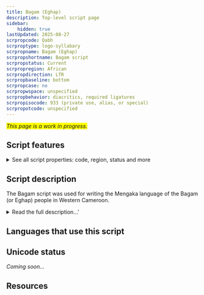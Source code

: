 ```yaml
---
title: Bagam (Eghap)
description: Top-level script page
sidebar:
    hidden: true
lastUpdated: 2025-08-27
scrpropcode: Qabh
scrproptype: logo-syllabary
scrpropname: Bagam (Eghap)
scrpropshortname: Bagam script
scrpropstatus: Current
scrpropregion: African
scrpropdirection: LTR
scrpropbaseline: bottom
scrpropcase: no
scrpropwspace: unspecified
scrpropbehavior: diacritics, required ligatures
scrpropisocode: 933 (private use, alias, or special)
scrpropotcode: unspecified
---
```


<span style='background-color:yellow'>_This page is a work in progress._</span>


## Script features

<details>
<summary> See all script properties: code, region, status and more</summary>
<ScriptInfo />
</details>

## Script description

The Bagam script was used for writing the Mengaka language of the Bagam (or Eghap) people in Western Cameroon.

<details>
<summary>Read the full description...'</summary>The script bears some similarity to the Bamum script, used in a neighbouring region, which has led to speculation that the two scripts developed concurrently from a common source, but did not borrow directly from each other. It was created by the Eghap King Pufong in the late C19th or early C20th, and used for private correspondence and record-keeping, although it is not believed to have ever enjoyed widespread use.

It first became known to the outside world following a thesis submission by British military officer Louis Malcolm to the Journal of African Society in 1921. Although the thesis was not published in its entirety - the list of characters was omitted - it gave the script publicity and prompted discussion by other linguists. Following his discovery of the complete thesis in the Haddon Library, Cambridge, Konrad Tuchsherer was able to publish the list of characters for the first time in his paper 'The Lost Script of the Bagam'.

The characters recorded by Malcolm and Tuchscherer number over 100, although the original character set is presumed to have numbered several hundred. The script includes both ideographs and phonetic symbols. The precise identification of many of these characters is either incomplete or uncertain, but some ligatures are noted, as well as independent consonants, independent vowels, CV syllables, and CVC syllables. Some overlap between ideographic and phonetic symbols is evident - a single character is used for representing both 'you' and 'w/ω', and for both 'spear' and 'ŋg/k', for example - although the extent to which this overlap occurred is uncertain.

Numerals from 1-10 are also represented in the script. These display a greater similarity with the Bamum script than do the other characters.

There is some interest in literacy development amongst speakers of the Mengaka language. 

_This script is not currently recognized by [ISO 15924](http://www.unicode.org/iso15924/), but is included in ScriptSource for research purposes. If you have any information on this script, please add the information to the site. Your contributions can be a great help in refining and expanding the ISO 15924 standard._
</details>

## Languages that use this script

<WsList script='Qabh' wsMax='5' />

## Unicode status

_Coming soon..._

## Resources

<ScriptResources detailSummary='seemore' />

